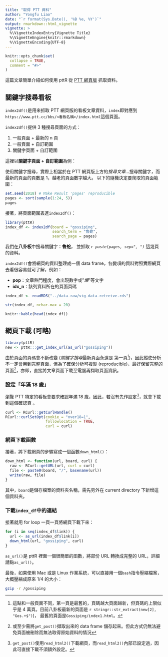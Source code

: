 ```yaml
---
title: "取得 PTT 資料"
author: "Yongfu Liao"
date: "`r format(Sys.Date(), '%B %e, %Y')`"
output: rmarkdown::html_vignette
vignette: >
  %\VignetteIndexEntry{Vignette Title}
  %\VignetteEngine{knitr::rmarkdown}
  %\VignetteEncoding{UTF-8}
---
```


```r
knitr::opts_chunk$set(
  collapse = TRUE,
  comment = "#>"
)
```

這篇文章簡單介紹如何使用 pttR 從 [PTT 網頁版](https://www.ptt.cc/bbs/index.html) 抓取資料。


## 關鍵字搜尋看板{#search}

`index2df()`是用來抓取 PTT 網頁版的看板文章資料，`index`即對應到`https://www.ptt.cc/bbs/<看板名稱>/index.html`這個頁面。

`index2df()`提供 3 種搜尋頁面的方式：

1. 一般頁面 + 最新的 n 頁
1. 一般頁面 + 自訂範圍
1. 關鍵字頁面 + 自訂範圍

這裡以**關鍵字頁面 + 自訂範圍**為例：


使用關鍵字搜尋，實際上相當於在 PTT 網頁版上方的*搜尋文章...*搜尋關鍵字，而最新的頁面的頁數是 1，越老的頁面數字越大。
以下的隨機決定要爬取的頁面範圍：
```r
set.seed(2018) # Make Result 'pages' reproducible
pages <- sort(sample(1:24, 5))
pages
```

接著，將頁面範圍丟進`index2df()`：
```r
library(pttR)
index_df <- index2df(board = "gossiping",
                     search_term = "魯蛇",
                     search_page = pages)
```
我們在**八卦板**中搜尋關鍵字：**魯蛇**，
並抓取 *`r paste(pages, sep=", ")`* 這幾頁的資料。


`index2df()`會將網頁的資料整理成一個 data frame，各變項的資料對照實際網頁去看很容易就可了解，例如：

- **pop**：文章熱門程度，會出現數字或"*爆*"等文字
- **idx_n**：該列資料所在的頁面頁碼

```r
index_df <- readRDS("../data-raw/vig-data-retreive.rds")
```

```r
str(index_df, nchar.max = 20)
```

```r
knitr::kable(head(index_df))
```


## 網頁下載 (可略){#download}

```r
library(pttR)
new <- pttR:::get_index_url(as_url("gossiping"))
```

由於頁面的頁碼會不斷改變 (*關鍵字搜尋*最新頁面永遠是 第一頁[^newest])，因此縱使分析不一定會用到完整頁面，但為了確保分析可複製 (reproducible)，最好保留完整的頁面[^reproduce]，亦即，直接將文章頁面下載至電腦再擷取頁面資訊。

[^newest]: 這點和一般頁面不同，第一頁是最舊的，頁碼越大頁面越新，但頁碼的上限似乎是 4 萬頁。目前八卦板最新的頁面是
``r stringr::str_extract(new[2], "Gos.+$")``)，
最舊的頁面是`Gossiping/index1.html`。

[^reproduce]: 或至少需將`get_post()`擷取出來的 data frame 儲存起來。但此方式仍無法避免頁面被刪除而無法取得原始資料的情況


### 設定「年滿 18 歲」

瀏覽 PTT 特定的看板會要求確認年滿 18 歲，因此，若沒有先作設定[^rhtml2]，就會下載到這個確認頁 。

[^rhtml2]: `get_post()`使用`read_html2()`下載網頁，而`read_html2()`內部已設定過，因此可直接下載不須額外設定。

```r
curl <- RCurl::getCurlHandle()
RCurl::curlSetOpt(cookie = "over18=1",
                  followlocation = TRUE,
                  curl = curl)
```

### 網頁下載函數

接著，將下載網頁的步驟寫成一個函數`down_html()`：
```r
down_html <- function(url, board, curl) {
  raw <- RCurl::getURL(url, curl = curl)
  file <- paste0(board, "/", basename(url))
  write(raw, file)
}
```
其中，`board`是儲存檔案的資料夾名稱，需先另外在 current directory 下新增這個資料夾。


### 下載`index_df`中的連結

接著就用 for loop 一頁一頁將網頁下載下來：
```r
for (i in seq(index_df$link)) {
  url <- as_url(index_df$link[i])
  down_html(url, "gossiping", curl)
}
```
`as_url()`是 pttR 裡面一個很簡單的函數，將部份 URL 轉換成完整的 URL，詳細請點`as_url()`。

最後，如果使用 Mac 或是 Linux 作業系統，可以直接用一個`bash`指令壓縮檔案，大概壓縮成原來 1/4 的大小：
```bash
gzip -r /gossiping
```

